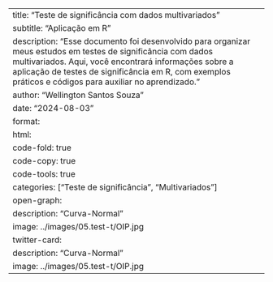 ---
title: "Teste de significância com dados multivariados"
subtitle: "Aplicação em R"
description: "Esse documento foi desenvolvido para organizar meus estudos em testes de significância com dados multivariados. Aqui, você encontrará informações sobre a aplicação de testes de significância em R, com exemplos práticos e códigos para auxiliar no aprendizado."
author: "Wellington Santos Souza"
date: "2024-08-03"
format: 
  html:
    code-fold: true
    code-copy: true
    code-tools: true
categories: ["Teste de significância", "Multivariados"]
open-graph:
  description: "Curva-Normal"
  image: ../images/05.test-t/OIP.jpg
twitter-card:
  description: "Curva-Normal"
  image: ../images/05.test-t/OIP.jpg
---